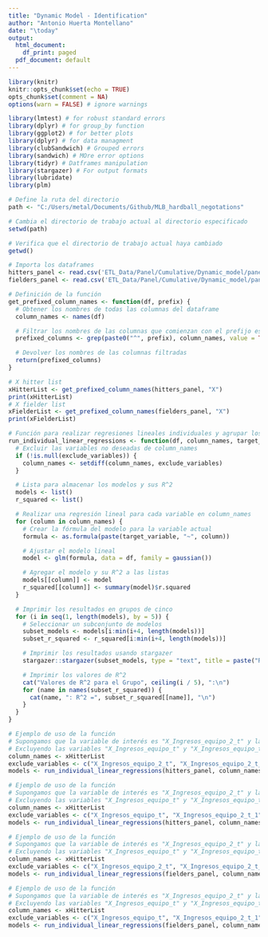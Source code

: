 ```yaml
---
title: "Dynamic Model - Identification"
author: "Antonio Huerta Montellano"
date: "\today"
output:
  html_document:
    df_print: paged
  pdf_document: default
---
```


```r
library(knitr)
knitr::opts_chunk$set(echo = TRUE)
opts_chunk$set(comment = NA)
options(warn = FALSE) # ignore warnings
```

```r
library(lmtest) # for robust standard errors
library(dplyr) # for group_by function
library(ggplot2) # for better plots
library(dplyr) # for data managment
library(clubSandwich) # Grouped errors
library(sandwich) # MOre error options
library(tidyr) # Datframes manipulation
library(stargazer) # For output formats
library(lubridate)
library(plm)
```

```r
# Define la ruta del directorio
path <- "C:/Users/metal/Documents/Github/MLB_hardball_negotations"

# Cambia el directorio de trabajo actual al directorio especificado
setwd(path)

# Verifica que el directorio de trabajo actual haya cambiado
getwd()

# Importa los dataframes
hitters_panel <- read.csv('ETL_Data/Panel/Cumulative/Dynamic_model/panel_hitters_t_1.csv')
fielders_panel <- read.csv('ETL_Data/Panel/Cumulative/Dynamic_model/panel_fielders_t_1.csv')
```

```r
# Definición de la función
get_prefixed_column_names <- function(df, prefix) {
  # Obtener los nombres de todas las columnas del dataframe
  column_names <- names(df)

  # Filtrar los nombres de las columnas que comienzan con el prefijo especificado
  prefixed_columns <- grep(paste0("^", prefix), column_names, value = TRUE)

  # Devolver los nombres de las columnas filtradas
  return(prefixed_columns)
}
```

```r
# X hitter list
xHitterList <- get_prefixed_column_names(hitters_panel, "X")
print(xHitterList)
# X fielder list
xFielderList <- get_prefixed_column_names(fielders_panel, "X")
print(xFielderList)
```

```r
# Función para realizar regresiones lineales individuales y agrupar los resultados
run_individual_linear_regressions <- function(df, column_names, target_variable, exclude_variables = NULL) {
  # Excluir las variables no deseadas de column_names
  if (!is.null(exclude_variables)) {
    column_names <- setdiff(column_names, exclude_variables)
  }

  # Lista para almacenar los modelos y sus R^2
  models <- list()
  r_squared <- list()

  # Realizar una regresión lineal para cada variable en column_names
  for (column in column_names) {
    # Crear la fórmula del modelo para la variable actual
    formula <- as.formula(paste(target_variable, "~", column))

    # Ajustar el modelo lineal
    model <- glm(formula, data = df, family = gaussian())

    # Agregar el modelo y su R^2 a las listas
    models[[column]] <- model
    r_squared[[column]] <- summary(model)$r.squared
  }

  # Imprimir los resultados en grupos de cinco
  for (i in seq(1, length(models), by = 5)) {
    # Seleccionar un subconjunto de modelos
    subset_models <- models[i:min(i+4, length(models))]
    subset_r_squared <- r_squared[i:min(i+4, length(models))]

    # Imprimir los resultados usando stargazer
    stargazer::stargazer(subset_models, type = "text", title = paste("Resultados de Modelos para Grupo", ceiling(i / 5)))

    # Imprimir los valores de R^2
    cat("Valores de R^2 para el Grupo", ceiling(i / 5), ":\n")
    for (name in names(subset_r_squared)) {
      cat(name, ": R^2 =", subset_r_squared[[name]], "\n")
    }
  }
}
```

```r
# Ejemplo de uso de la función
# Supongamos que la variable de interés es "X_Ingresos_equipo_2_t" y las otras columnas son de xHitterList
# Excluyendo las variables "X_Ingresos_equipo_t" y "X_Ingresos_equipo_t_1"
column_names <- xHitterList
exclude_variables <- c("X_Ingresos_equipo_2_t", "X_Ingresos_equipo_2_t_1")
models <- run_individual_linear_regressions(hitters_panel, column_names, "X_Ingresos_equipo_t", exclude_variables)
```

```r
# Ejemplo de uso de la función
# Supongamos que la variable de interés es "X_Ingresos_equipo_2_t" y las otras columnas son de xHitterList
# Excluyendo las variables "X_Ingresos_equipo_t" y "X_Ingresos_equipo_t_1"
column_names <- xHitterList
exclude_variables <- c("X_Ingresos_equipo_t", "X_Ingresos_equipo_2_t_1", "X_Ingresos_equipo_2_t")
models <- run_individual_linear_regressions(hitters_panel, column_names, "X_Ingresos_equipo_t_1", exclude_variables)
```

```r
# Ejemplo de uso de la función
# Supongamos que la variable de interés es "X_Ingresos_equipo_2_t" y las otras columnas son de xHitterList
# Excluyendo las variables "X_Ingresos_equipo_t" y "X_Ingresos_equipo_t_1"
column_names <- xHitterList
exclude_variables <- c("X_Ingresos_equipo_2_t", "X_Ingresos_equipo_2_t_1")
models <- run_individual_linear_regressions(fielders_panel, column_names, "X_Ingresos_equipo_t", exclude_variables)
```

```r
# Ejemplo de uso de la función
# Supongamos que la variable de interés es "X_Ingresos_equipo_2_t" y las otras columnas son de xHitterList
# Excluyendo las variables "X_Ingresos_equipo_t" y "X_Ingresos_equipo_t_1"
column_names <- xHitterList
exclude_variables <- c("X_Ingresos_equipo_t", "X_Ingresos_equipo_2_t_1", "X_Ingresos_equipo_2_t")
models <- run_individual_linear_regressions(fielders_panel, column_names, "X_Ingresos_equipo_t_1", exclude_variables)
```